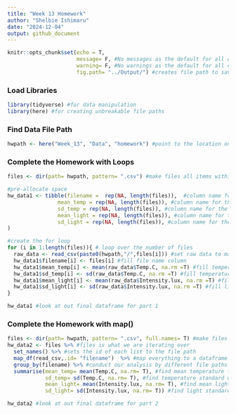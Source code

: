 ```yaml
---
title: "Week 13 Homework"
author: "Shelbie Ishimaru"
date: "2024-12-04"
output: github_document
---
```


```r
knitr::opts_chunk$set(echo = T, 
                      message= F, #No messages as the default for all code chunks
                      warning= F, #No warnings as the default for all code chunks
                      fig.path= "../Output/") #creates file path to save all plots
```

### Load Libraries
```r
library(tidyverse) #for data manipulation
library(here) #for creating unbreakable file paths
```
### Find Data File Path
```r
hwpath <- here("Week_13", "Data", "homework") #point to the location on the computer of the data folder
```

### Complete the Homework with Loops
```r
files <- dir(path= hwpath, pattern= ".csv") #make files all items within the file path that are CSVs

#pre-allocate space
hw_data1 <- tibble(filename =  rep(NA, length(files)),  #column name for file 
                mean_temp = rep(NA, length(files)), #column name for the mean temperature
                sd_temp = rep(NA, length(files)), #column name for the temperature standard deviation
                mean_light = rep(NA, length(files)), #column name for the mean light
                sd_light = rep(NA, length(files)), #column name for the light standard deviation
) 

#create the for loop
for (i in 1:length(files)){ # loop over the number of files 
  raw_data <- read_csv(paste0(hwpath,"/",files[i])) #set raw data to manipulate
  hw_data1$filename[i] <- files[i] #fill file name column
  hw_data1$mean_temp[i] <- mean(raw_data$Temp.C, na.rm =T) #fill temperature mean column
  hw_data1$sd_temp[i] <- sd(raw_data$Temp.C, na.rm =T) #fill temperature sd column
  hw_data1$mean_light[i] <- mean(raw_data$Intensity.lux, na.rm =T) #fill light mean column
  hw_data1$sd_light[i] <- sd(raw_data$Intensity.lux, na.rm =T) #fill light sd column
} 

hw_data1 #look at out final dataframe for part 1
```

### Complete the Homework with map()
```r
files <- dir(path= hwpath, pattern= ".csv", full.names= T) #make files all items within the file path that are CSVs and show the full file path
hw_data2 <- files %>% #files is what we are iterating over
  set_names() %>% #sets the id of each list to the file path
  map_df(read_csv,.id= "filename")  %>% #map everything to a dataframe and put the id in a column called filename
  group_by(filename) %>% #conduct our analysis by different file paths
  summarise(mean_temp= mean(Temp.C, na.rm= T), #find mean temperature for each file path
            sd_temp= sd(Temp.C, na.rm= T), #find temperature standard deviation for each file path
            mean_light= mean(Intensity.lux, na.rm= T), #find mean light for each file path
            sd_light= sd(Intensity.lux, na.rm= T)) #find light standard deviation for each file path

hw_data2 #look at out final dataframe for part 2
```

